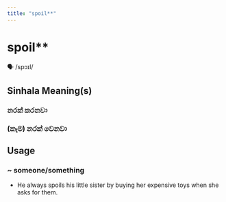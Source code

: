 ```yaml
---
title: "spoil**"
---
```


# spoil**

🗣️ /spɔɪl/

## Sinhala Meaning(s)

### නරක් කරනවා
### (කෑම) නරක් වෙනවා

## Usage

### ~ someone/something

- He always spoils his little sister by buying her expensive toys when she asks for them.

